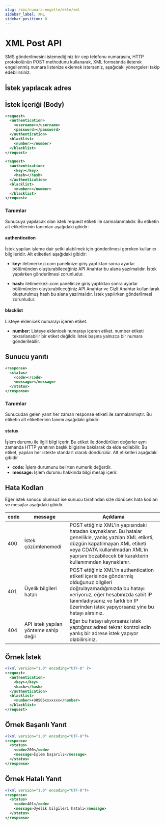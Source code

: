 ```yaml
---
slug: /sms/numara-engelle/ekle/xml
sidebar_label: XML
sidebar_position: 0
---
```



# XML Post API
SMS gönderilmesini istemediğiniz bir cep telefonu numarasını, HTTP protokolünün POST methodunu kullanarak, XML formatında ileterek engellenmiş numara listenize eklemek isterseniz, aşağıdaki yönergeleri takip edebilirsiniz.

## İstek yapılacak adres

<RequestURL type="POST" url="http://api.iletimerkezi.com/v1/add-blacklist" />

## İstek İçeriği (Body)
```xml title="Eğer kullanıcı adı ve şifre kullanılarak işlem yapıyorsanız isteğin içeriği"
<request>
  <authentication>
    <username></username>
    <password></password>
  </authentication>
  <blacklist>
    <number></number>
  </blacklist>
</request>
```

```xml title="Eğer API Anahtarı kullanılarak işlem yapıyorsanız isteğin içeriği"
<request>
  <authentication>
    <key></key>
    <hash></hash>
  </authentication>
  <blacklist>
    <number></number>
  </blacklist>
</request>
```

### Tanımlar

Sunucuya yapılacak olan istek <Badge>request</Badge> etiketi ile sarmalanmalıdır. Bu etiketin alt etiketlerinin tanımları aşağıdaki gibidir:

#### authentication
İstek yapılan işleme dair yetki alabilmek için gönderilmesi gereken kullanıcı bilgileridir. Alt etiketleri aşağıdaki gibidir:

+ **key:** iletimerkezi.com panelinize giriş yaptıktan sonra ayarlar bölümünden oluşturabileceğiniz API Anahtar bu alana yazılmalıdır. İstek yapılırken gönderilmesi zorunludur.

+ **hash:** iletimerkezi.com panelinize giriş yaptıktan sonra ayarlar bölümünden oluşturabileceğiniz API Anahtar ve Gizli Anahtar kullanılarak oluşturulmuş hash bu alana yazılmalıdır. İstek yapılırken gönderilmesi zorunludur.

#### blacklist
Listeye eklenicek numarayı içeren etiket.

+ **number:** Listeye eklenicek numarayı içeren etiket. <Badge>number</Badge> etiketi tekrarlanabilir bir etiket değildir. İstek başına yalnızca bir numara gönderilebilir.

## Sunucu yanıtı

```xml
<response>
  <status>
    <code></code>
    <message></message>
  </status>
</response>
```

### Tanımlar

Sunucudan gelen yanıt her zaman <Badge>response</Badge> etiketi ile sarmalanmıştır. Bu etiketin alt etiketlerinin tanımı aşağıdaki gibidir:

#### status
İşlem durumu ile ilgili bilgi içerir. Bu etiket ile döndürülen değerler aynı zamanda HTTP yanıtının başlık bilgisine bakılarak da elde edilebilir. Bu etiket, yapılan her istekte standart olarak döndürülür. Alt etiketleri aşağıdaki gibidir

+ **code:** İşlem durumunu belirten numerik değerdir.
+ **message:** İşlem durumu hakkında bilgi mesajı içerir.

## Hata Kodları
Eğer istek sonucu olumsuz ise sunucu tarafından size dönücek hata kodları ve mesajlar aşağıdaki gibidir.

<table>
  <thead>
    <th>code</th>
    <th>message</th>
    <th>Açıklama</th>
  </thead>
  <tbody>
    <tr>
      <td>400</td>
      <td>İstek çözümlenemedi</td>
      <td>POST ettiğiniz XML'in yapısındaki hatadan kaynaklanır. Bu hatalar genellikle, yanlış yazılan XML etiketi, düzgün kapatılmayan XML etiketi veya CDATA kullanılmadan XML'in yapısını bozabilecek bir karakterin kullanımından kaynaklanır.</td>
    </tr>
    <tr>
      <td>401</td>
      <td>Üyelik bilgileri hatalı</td>
      <td>POST ettiğiniz XML'in <Badge>authentication</Badge> etiketi içerisinde göndermiş olduğunuz bilgileri doğrulayamadığımızda bu hatayı veriyoruz, eğer hesabınızda sabit IP tanımladıysanız ve farklı bir IP üzerinden istek yapıyorsanız yine bu hatayı alırsınız.</td>
    </tr>
    <tr>
      <td>404</td>
      <td>API istek yapılan yönteme sahip değil</td>
      <td>Eğer bu hatayı alıyorsanız istek yaptığınız adresi tekrar kontrol edin yanlış bir adrese istek yapıyor olabilirsiniz.</td>
    </tr>
  </tbody>
</table>

## Örnek İstek
```xml
<?xml version="1.0" encoding="UTF-8" ?>
<request>
  <authentication>
    <key></key>
    <hash></hash>
  </authentication>
  <blacklist>
    <number>+90505xxxxxxx</number>
  </blacklist>
</request>
```

## Örnek Başarılı Yanıt
```xml
<?xml version="1.0" encoding="UTF-8"?>
<response>
  <status>
    <code>200</code>
    <message>İşlem başarılı</message>
  </status>
</response>
```

## Örnek Hatalı Yanıt
```xml
<?xml version="1.0" encoding="UTF-8"?>
<response>
  <status>
    <code>401</code>
    <message>Üyelik bilgileri hatalı</message>
  </status>
</response>
```